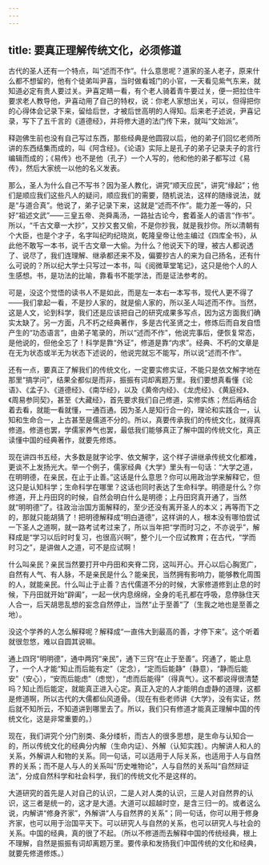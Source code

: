```yaml
---
---
---
```

title: 要真正理解传统文化，必须修道
---



古代的圣人还有一个特点，叫“述而不作”。什么意思呢？道家的圣人老子，原来什么都不想留的，他有个徒弟叫尹喜，当时做看城门的小官，一天看见紫气东来，就知道必定有贵人要过关。尹喜定睛一看，有个老人骑着青牛要过关，便一把拉住牛要求老人教导他，尹喜动用了自己的特权，说：你老人家想出关，可以，但得把你的心得体会记录下来，留给后世，才被后世高明的人得知。后来老子述说，尹喜记录，写下了五千言的《道德经》，并将修大道的法门传下来，就叫“文始派”。

释迦佛生前也没有自己写过东西，那些经典是他圆寂以后，他的弟子们回忆老师所讲的东西结集而成的，叫《阿含经》。《论语》实际上是孔子的弟子记录夫子的言行编辑而成的；《易传》也不是他（孔子）一个人写的，他和他的弟子都写过《易传》，然后大家统一以他的名义发表。

那么，圣人为什么自己不写书？因为圣人教化，讲究“顺天应民”，讲究“缘起”；他们是顺应我们这些凡人的疑问，顺应我们的需要，随机说法，这样的随缘说法，就是“与道合真”。他说了，弟子记录下来，这就是“述而不作”。能力差一等的，只好“祖述文武”——三皇五帝、尧舜禹汤，一路扯古论今，套着圣人的语言“作书”。所以，“千古文章一大抄”，又抄又套又偷，不是你抄我，就是我抄你。所以清朝有个大臣，也是个才子，名字叫纪昀纪晓岚，乾隆皇帝让他主编过《四库全书》，从此他不敢写一本书，说千古文章一大偷。为什么？他说天下的理，被古人都说透了、说尽了，我们连理解、继承都还来不及，偏要抄古人的来为自己扬名，还有什么可说的？所以纪大学士只写过一本书，叫《阅微草堂笔记》，这只是他个人的人生感想。书，是功法的比喻，靠看书不能学法，而是证法参考的。

可是，没这个觉悟的读书人不是如此，而是左一本右一本写书，现代人更不得了——我们拿起一看，不是抄人家的，就是偷人家的，所以圣人叫述而不作。当然，这是人文，论到科学，我们还是应该把自己的研究成果多写点，因为这方面我们确实太缺了。另一方面，凡不朽之经典著作，多是古代圣贤之士，修炼后而自发自悟产生的“功态语言”，由弟子笔录的，所以“述而不作”，他说完事后，便恢复常态，是他说的，但他全忘了！科学是靠“外证”，修道是靠“内求”。经典、不朽的文章是在无为状态或半无为状态下述说的，他说完就忘不能写，所以说“述而不作”。

还有一点，要真正了解我们的传统文化，一定要实修实证，不能只是依文解字地在那里“搞学问”，结果全都似是而非，振振有词却离题万里。我们要想真看懂《论语》、《孟子》、《道德经》、《南华经》，以及《黄帝内经》、《龙虎经》、《黄庭经》、《周易参同契》，甚至《大藏经》，首先要求我们自己修道，实修实练；然后再结合着去看，就能一看就懂，一通百通。因为圣人是知行合一的，理论和实践合一，认知和生命合一，上古甚至是儒道不分的。所以，真要传承我们的传统文化，就得真修道。修道也罢，学儒家养气也罢，最低我们能够真正了解中国的传统文化，真正读懂中国的经典著作，就要先修炼。

现在讲四书五经，大多数是就字论字、依文解字，这个样子讲继承传统文化都难，更谈不上发扬光大。举一个例子，儒家经典《大学》里头有一句话：“大学之道，在明明德，在亲民，在止于止善。”这话是什么意思？你可以用政治学来解释它，但这只是认知科学；生命科学在哪里？这话也同时表达了生命科学。明德是什么？你修道，开上丹田窍的时候，自然会明白什么是明德；上丹田窍真开通了，当然就“明明德”了。往政治治国方面解释的，至少还没有离开圣人的本义；再等而下之的，那就只能胡猜了！把明德解释成“明白道德”，这样讲的人，根本没有哪怕尝试一下圣人之道啊，就一路考试考过来了，所以当年把“学而时习之，不亦说乎”，解释成是“学习以后时时复习，也很高兴啊”，整个儿一个应试教育；在古代，“学而时习之”，是讲做人之道，可不是应试啊！

什么叫亲民？亲民当然要打开中丹田和夹脊二窍，这叫开心。开心以后心胸宽广，自然有人气、有人脉，不是亲民是什么？能亲民，当然拥有影响力，能够教化周围的人，就能亲民。什么叫止于止善？古代儒道不分的时候，大家修道修到止息的时候，下丹田就开始“辟阖”，一起一伏内息绵绵，全身的毛孔都在呼吸，息停脉住天人合一，后天胡思乱想的妄念自然停止，当然“止于至善”了（生我之地也是至善之地）。

没这个学养的人怎么解释呢？解释成“一直伟大到最高的善，才停下来”。这个听着就很忽悠，难以自圆其说嘛。

通上四窍“明明德”，通中两窍“亲民”，通下三窍“在止于至善”。窍通了，能止息了，一个人才能“知止而后能有定”（定念），“定而后能静”（静意），“静而后能安”（安心），“安而后能虑”（虑觉），“虑而后能得”（得真气）。这不都说得很清楚吗？知止而后能定，就能真正进入心定。真正入定的人才能明白虚静的道理，这都是修道啊，所以古代的大儒都仙风道骨。（现在有些老师讲《大学》，没有实证，然后就不知所云，不知道讲到哪里去了。所以，我们只有修道才能真正理解中国的传统文化，这是非常重要的。）

现在，我们讲究个分门别类、条分缕析，而古人的很多思想，是生命与认知合一的，所以传统文化的经典分内解（生命内证）、外解（认知实践）。内解讲人和人的关系，外解讲人和物的关系。同一句话，可以适用于人际关系，也适用于人与自然界的关系；而不是人与人的关系叫“历史唯物论”，人与自然的关系叫“自然辩证法”，分成自然科学和社会科学，我们的传统文化不是这样的。

大道研究的首先是人对自己的认识，二是人对人类的认识，三是人对自然界的认识，这三者是统一的，这才是大道。大道可以超越时空，是含三归一的。或者这么说，内解讲“修身齐家”，外解讲“人与自然界的关系”；同一句话，你可以用于修身齐家，也可以用于治国平天下。可以研究人与自然的关系，也可以研究人与社会的关系。中国的经典，真的很了不起。（所以不修道而去解释中国的传统经典，根上不理解，自然是振振有词却离题万里。要传承和发扬我们中国传统的文化和经典，就要先修道修炼。）